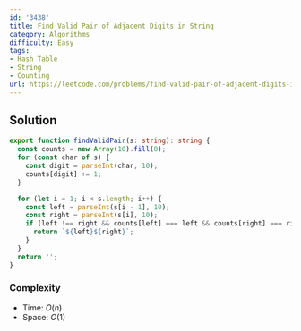 ```yaml
---
id: '3438'
title: Find Valid Pair of Adjacent Digits in String
category: Algorithms
difficulty: Easy
tags:
- Hash Table
- String
- Counting
url: https://leetcode.com/problems/find-valid-pair-of-adjacent-digits-in-string
---
```


## Solution

```typescript filename="solution.ts" copy
export function findValidPair(s: string): string {
  const counts = new Array(10).fill(0);
  for (const char of s) {
    const digit = parseInt(char, 10);
    counts[digit] += 1;
  }

  for (let i = 1; i < s.length; i++) {
    const left = parseInt(s[i - 1], 10);
    const right = parseInt(s[i], 10);
    if (left !== right && counts[left] === left && counts[right] === right) {
      return `${left}${right}`;
    }
  }
  return '';
}
```

### Complexity

- Time: $O(n)$
- Space: $O(1)$

